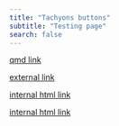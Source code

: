 ```yaml
---
title: "Tachyons buttons"
subtitle: "Testing page"
search: false
---
```


[qmd link](/about/overview.qmd){.button}

[external link](https://validmind.com/){.button}

[internal html link](/validmind/validmind.html){.button}

[internal html link](/validmind/validmind.html){.button target="_blank"}

